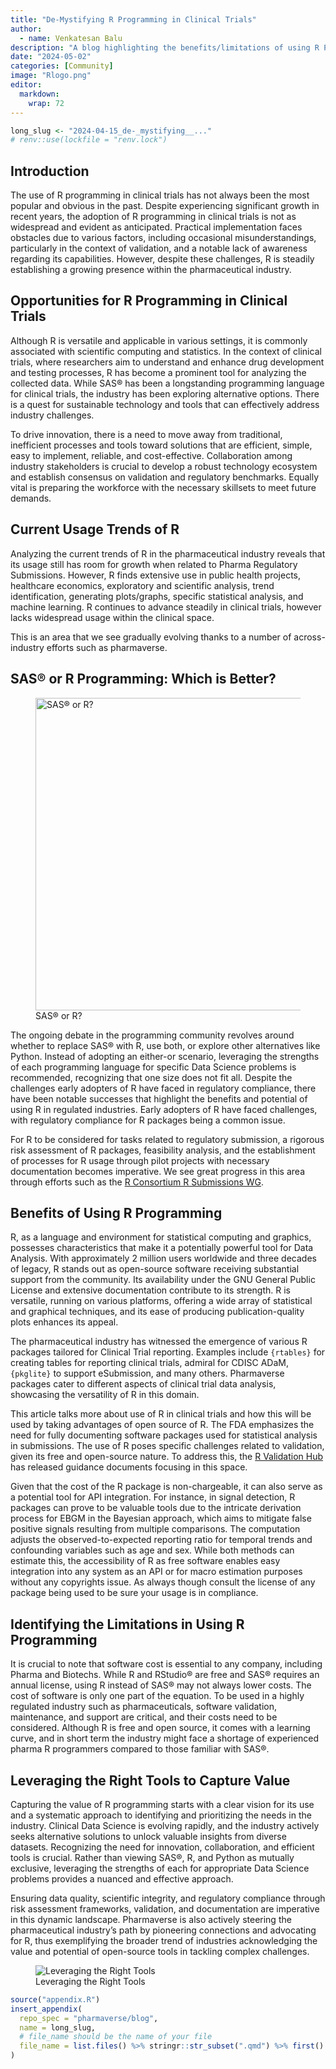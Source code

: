 ```yaml
---
title: "De-Mystifying R Programming in Clinical Trials"
author:
  - name: Venkatesan Balu
description: "A blog highlighting the benefits/limitations of using R Programming and using the right tools to create value"
date: "2024-05-02"
categories: [Community]
image: "Rlogo.png"
editor: 
  markdown: 
    wrap: 72
---
```


<!--------------- typical setup ----------------->

```r
long_slug <- "2024-04-15_de-_mystifying__..."
# renv::use(lockfile = "renv.lock")
```

<!--------------- post begins here ----------------->

## Introduction

The use of R programming in clinical trials has not always been the most
popular and obvious in the past. Despite experiencing significant growth
in recent years, the adoption of R programming in clinical trials is not
as widespread and evident as anticipated. Practical implementation faces
obstacles due to various factors, including occasional
misunderstandings, particularly in the context of validation, and a
notable lack of awareness regarding its capabilities. However, despite
these challenges, R is steadily establishing a growing presence within the
pharmaceutical industry.

## Opportunities for R Programming in Clinical Trials

Although R is versatile and applicable in various settings, it is
commonly associated with scientific computing and statistics. In the
context of clinical trials, where researchers aim to understand and
enhance drug development and testing processes, R has become a prominent
tool for analyzing the collected data. While SAS® has been a
longstanding programming language for clinical trials, the industry has
been exploring alternative options. There is a quest for sustainable
technology and tools that can effectively address industry challenges.

To drive innovation, there is a need to move away from traditional,
inefficient processes and tools toward solutions that are efficient,
simple, easy to implement, reliable, and cost-effective. Collaboration
among industry stakeholders is crucial to develop a robust technology
ecosystem and establish consensus on validation and regulatory
benchmarks. Equally vital is preparing the workforce with the necessary
skillsets to meet future demands.

## Current Usage Trends of R

Analyzing the current trends of R in the pharmaceutical industry reveals
that its usage still has room for growth when related to Pharma
Regulatory Submissions. However, R finds extensive use in public health
projects, healthcare economics, exploratory and scientific analysis,
trend identification, generating plots/graphs, specific statistical
analysis, and machine learning. R continues to advance steadily in
clinical trials, however lacks widespread usage within the clinical
space.

This is an area that we see gradually evolving thanks to a number of
across-industry efforts such as pharmaverse.

## SAS® or R Programming: Which is Better?

![SAS® or R?](Signpost.jpg){fig-align="center" width="500px"}

The ongoing debate in the programming community revolves around whether
to replace SAS® with R, use both, or explore other alternatives like
Python. Instead of adopting an either-or scenario, leveraging the
strengths of each programming language for specific Data Science
problems is recommended, recognizing that one size does not fit all.
Despite the challenges early adopters of R have faced in regulatory compliance,
there have been notable successes that highlight the benefits and potential of 
using R in regulated industries.
Early adopters of R have faced challenges, with regulatory compliance
for R packages being a common issue.

For R to be considered for tasks related to regulatory submission, a
rigorous risk assessment of R packages, feasibility analysis, and the
establishment of processes for R usage through pilot projects with
necessary documentation becomes imperative. We see great progress in
this area through efforts such as the [R Consortium R Submissions
WG](https://rconsortium.github.io/submissions-wg/).

## Benefits of Using R Programming

R, as a language and environment for statistical computing and graphics,
possesses characteristics that make it a potentially powerful tool for
Data Analysis. With approximately 2 million users worldwide and three
decades of legacy, R stands out as open-source software receiving
substantial support from the community. Its availability under the GNU
General Public License and extensive documentation contribute to its
strength. R is versatile, running on various platforms, offering a wide
array of statistical and graphical techniques, and its ease of producing
publication-quality plots enhances its appeal.

The pharmaceutical industry has witnessed the emergence of various R
packages tailored for Clinical Trial reporting. Examples include
`{rtables}` for creating tables for reporting clinical trials,
admiral for CDISC ADaM, `{pkglite}` to support eSubmission, and many
others. Pharmaverse packages cater to different aspects of clinical trial data
analysis, showcasing the versatility of R in this domain.

This article talks more about use of R in clinical trials and how this
will be used by taking advantages of open source of R. The FDA
emphasizes the need for fully documenting software packages used for
statistical analysis in submissions. The use of R poses specific
challenges related to validation, given its free and open-source nature.
To address this, the [R Validation Hub](https://www.pharmar.org/) has
released guidance documents focusing in this space.

Given that the cost of the R package is non-chargeable, it can also
serve as a potential tool for API integration. For instance, in signal
detection, R packages can prove to be valuable tools due to the
intricate derivation process for EBGM in the Bayesian approach, which
aims to mitigate false positive signals resulting from multiple
comparisons. The computation adjusts the observed-to-expected reporting
ratio for temporal trends and confounding variables such as age and sex.
While both methods can estimate this, the accessibility of R as free
software enables easy integration into any system as an API or for macro
estimation purposes without any copyrights issue. As always though
consult the license of any package being used to be sure your usage is
in compliance.

## Identifying the Limitations in Using R Programming

It is crucial to note that software cost is essential to any company,
including Pharma and Biotechs. While R and RStudio® are free and SAS®
requires an annual license, using R instead of SAS® may not always lower
costs. The cost of software is only one part of the equation. To be used
in a highly regulated industry such as pharmaceuticals, software
validation, maintenance, and support are critical, and their costs need
to be considered. Although R is free and open source, it comes with a
learning curve, and in short term the industry might face a shortage of
experienced pharma R programmers compared to those familiar with SAS®.

## Leveraging the Right Tools to Capture Value

Capturing the value of R programming starts with a clear vision for its
use and a systematic approach to identifying and prioritizing the needs
in the industry. Clinical Data Science is evolving rapidly, and the
industry actively seeks alternative solutions to unlock valuable
insights from diverse datasets. Recognizing the need for innovation,
collaboration, and efficient tools is crucial. Rather than viewing SAS®,
R, and Python as mutually exclusive, leveraging the strengths of each
for appropriate Data Science problems provides a nuanced and effective
approach.

Ensuring data quality, scientific integrity, and regulatory compliance
through risk assessment frameworks, validation, and documentation are
imperative in this dynamic landscape. Pharmaverse is also actively steering
the pharmaceutical industry's path by pioneering connections and advocating
for R, thus exemplifying the broader trend of industries acknowledging the 
value and potential of open-source tools in tackling complex challenges.

![Leveraging the Right Tools](RightTool.png){fig-align="center"}



<!--------------- appendices go here ----------------->

```r
source("appendix.R")
insert_appendix(
  repo_spec = "pharmaverse/blog",
  name = long_slug,
  # file_name should be the name of your file
  file_name = list.files() %>% stringr::str_subset(".qmd") %>% first()
)
```
